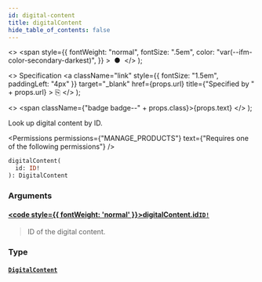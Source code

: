 ```yaml
---
id: digital-content
title: digitalContent
hide_table_of_contents: false
---
```


  <>
    <span
      style={{
        fontWeight: "normal",
        fontSize: ".5em",
        color: "var(--ifm-color-secondary-darkest)",
      }}
    >
      &nbsp;●&nbsp;
    </span>
  </>
);

  <>
    Specification
    <a
      className="link"
      style={{ fontSize: "1.5em", paddingLeft: "4px" }}
      target="\_blank"
      href={props.url}
      title={"Specified by " + props.url}
    >
      ⎘
    </a>
  </>
);

  <>
    <span className={"badge badge--" + props.class}>{props.text}</span>
  </>
);

Look up digital content by ID.

<Permissions
  permissions={"MANAGE_PRODUCTS"}
  text={"Requires one of the following permissions"}
/>

```graphql
digitalContent(
  id: ID!
): DigitalContent
```

### Arguments

#### [<code style={{ fontWeight: 'normal' }}>digitalContent.<b>id</b></code>](#)<Bullet />[`ID!`](../../../api-reference/miscellaneous/scalars/id) <Badge class="secondary" text="non-null"/> <Badge class="secondary" text="scalar"/> <Badge class="secondary" text="miscellaneous"/>

> ID of the digital content.

### Type

#### [`DigitalContent`](../../../api-reference/miscellaneous/objects/digital-content) <Badge class="secondary" text="object"/> <Badge class="secondary" text="miscellaneous"/>

>

